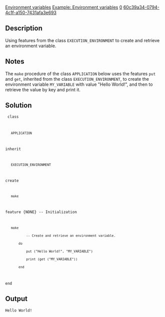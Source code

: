 [[Property:title|Environment variables]]
[[Property:link_title|Example: Environment variables]]
[[Property:weight|0]]
[[Property:uuid|60c39a34-0794-4c1f-a150-7431afa3e693]]
==Description==

Using features from the class <code>EXECUTION_ENVIRONMENT</code> to create and retrieve an environment variable.

==Notes==

The <code>make</code> procedure of the class <code>APPLICATION</code> below uses the features <code>put</code> and <code>get</code>, inherited from the class <code>EXECUTION_ENVIRONMENT</code>, to create the environment variable <code>MY_VARIABLE</code> with value "Hello World!", and then to retrieve the value by key and print it.

==Solution==

<code>
class
    APPLICATION

inherit
    EXECUTION_ENVIRONMENT

create
    make

feature {NONE} -- Initialization
    make
            -- Create and retrieve an environment variable.
        do
            put ("Hello World!", "MY_VARIABLE")
            print (get ("MY_VARIABLE"))
        end
end
</code>


==Output==

<code lang="text">
Hello World!
</code>


